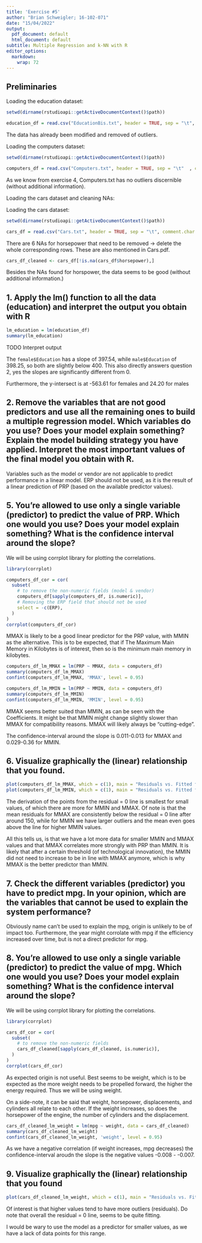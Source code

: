 ```yaml
---
title: 'Exercise #5'
author: "Brian Schweigler; 16-102-071"
date: "15/04/2022"
output:
  pdf_document: default
  html_document: default
subtitle: Multiple Regression and k-NN with R
editor_options: 
  markdown: 
    wrap: 72
---
```


## Preliminaries
Loading the education dataset:

```r
setwd(dirname(rstudioapi::getActiveDocumentContext()$path))

education_df = read.csv("EducationBis.txt", header = TRUE, sep = "\t", comment.char = "#")
```

The data has already been modified and removed of outliers. 


Loading the computers dataset:

```r
setwd(dirname(rstudioapi::getActiveDocumentContext()$path))

computers_df = read.csv("Computers.txt", header = TRUE, sep = "\t"  , comment.char = "#")
```

As we know from exercise 4, Computers.txt has no outliers discernible (without additional information). 

Loading the cars dataset and cleaning NAs:

Loading the cars dataset:

```r
setwd(dirname(rstudioapi::getActiveDocumentContext()$path))

cars_df = read.csv("Cars.txt", header = TRUE, sep = "\t", comment.char = "#")
```
There are 6 NAs for horsepower that need to be removed -> delete the whole corresponding rows.
These are also mentioned in Cars.pdf.
```r
cars_df_cleaned <- cars_df[!is.na(cars_df$horsepower),]
```
Besides the NAs found for horspower, the data seems to be good (without additional information.)


\newpage

## 1. Apply the lm() function to all the data (education) and interpret the output you obtain with R


```r
lm_education = lm(education_df)
summary(lm_education)
```

TODO Interpret output

The `female$Education` has a slope of 397.54, while `male$Education` of 398.25, so both are slightly below 400.
This also directly answers question 2, yes the slopes are significantly different from 0.

Furthermore, the y-intersect is at -563.61 for females and 24.20 for males

\newpage

## 2. Remove the variables that are not good predictors and use all the remaining ones to build a multiple regression model. Which variables do you use? Does your model explain something? Explain the model building strategy you have applied. Interpret the most important values of the final model you obtain with R.

Variables such as the model or vendor are not applicable to predict performance in a linear model. 
ERP should not be used, as it is the result of a linear prediction of PRP (based on the available predictor values).


\newpage

## 5. You’re allowed to use only a single variable (predictor) to predict the value of PRP. Which one would you use? Does your model explain something? What is the confidence interval around the slope?

We will be using corrplot library for plotting the correlations.
```r
library(corrplot)
```

```r
computers_df_cor = cor(
  subset(
  	# to remove the non-numeric fields (model & vendor)
    computers_df[sapply(computers_df, is.numeric)],
    # Removing the ERP field that should not be used
    select = -c(ERP),
  )
)
corrplot(computers_df_cor)
```

MMAX is likely to be a good linear predictor for the PRP value, with MMIN as the alternative.
This is to be expected, that if The Maximum Main Memory in Kilobytes is of interest, then so is the minimum main memory in kilobytes. 

```r
computers_df_lm_MMAX = lm(PRP ~ MMAX, data = computers_df)
summary(computers_df_lm_MMAX)
confint(computers_df_lm_MMAX, 'MMAX', level = 0.95)

computers_df_lm_MMIN = lm(PRP ~ MMIN, data = computers_df)
summary(computers_df_lm_MMIN)
confint(computers_df_lm_MMIN, 'MMIN', level = 0.95)
```

MMAX seems better suited than MMIN, as can be seen with the Coefficients.
It might be that MMIN might change slightly slower than MMAX for compatibility reasons.
MMAX will likely always be "cutting-edge". 

The confidence-interval around the slope is 0.011-0.013 for MMAX and 0.029-0.36 for MMIN.

\newpage


## 6. Visualize graphically the (linear) relationship that you found.


```r
plot(computers_df_lm_MMAX, which = c(1), main = "Residuals vs. Fitted for MMAX", caption = "")
plot(computers_df_lm_MMIN, which = c(1), main = "Residuals vs. Fitted for MMIN", caption = "")
```
The derivation of the points from the residual = 0 line is smallest for small values, of which there are more for MMIN and MMAX.
Of note is that the mean residuals for MMAX are consistently below the residual = 0 line after around 150,
while for MMIN we have larger outliers and the mean even goes above the line for higher MMIN values.

All this tells us, is that we have a lot more data for smaller MMIN and MMAX values and that MMAX correlates more strongly with PRP than MMIN. It is likely that after a certain threshold (of technological innovation), the MMIN did not need to increase to be in line with MMAX anymore, which is why MMAX is the better predictor than MMIN.

\newpage

## 7. Check the different variables (predictor) you have to predict mpg. In your opinion, which are the variables that cannot be used to explain the system performance?

Obviously name can't be used to explain the mpg, origin is unlikely to be of impact too.
Furthermore, the year might corrolate with mpg if the efficiency increased over time, but is not a direct predictor for mpg. 


\newpage

## 8. You’re allowed to use only a single variable (predictor) to predict the value of mpg. Which one would you use? Does your model explain something? What is the confidence interval around the slope?

We will be using corrplot library for plotting the correlations.
```r
library(corrplot)
```

```r
cars_df_cor = cor(
  subset(
  	# to remove the non-numeric fields
    cars_df_cleaned[sapply(cars_df_cleaned, is.numeric)],
  )
)
corrplot(cars_df_cor)
```

As expected origin is not useful.
Best seems to be weight, which is to be expected as the more weight needs to be propelled forward, the higher the energy required. Thus we will be using weight.

On a side-note, it can be said that weight, horsepower, displacements, and cylinders all relate to each other. 
If the weight increases, so does the horsepower of the engine, the number of cylinders and the displacement.

```r
cars_df_cleaned_lm_weight = lm(mpg ~ weight, data = cars_df_cleaned)
summary(cars_df_cleaned_lm_weight)
confint(cars_df_cleaned_lm_weight, 'weight', level = 0.95)

```

As we have a negative correlation (if weight increases, mpg decreases) the confidence-interval aroudn the slope is the negative values -0.008 - -0.007.

\newpage

## 9. Visualize graphically the (linear) relationship that you found

```r
plot(cars_df_cleaned_lm_weight, which = c(1), main = "Residuals vs. Fitted for Weight", caption = "")
```
Of interest is that higher values tend to have more outliers (residuals).
Do note that overall the residual = 0 line, seems to be quite fitting. 

I would be wary to use the model as a predictor for smaller values, as we have a lack of data points for this range.